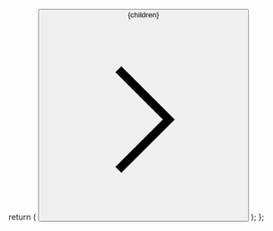   return (
    <button className="flex items-center space-x-1 font-medium px-4 py-1 bg-primary-dark dark:bg-primary-light/10 border-primary-light/30 rounded-xl dark:border group-hover:opacity-[0.9] dark:group-hover:border-primary-light/60 text-white">
      <span>{children}</span>
      <svg
        xmlns="http://www.w3.org/2000/svg"
        width={20}
        height={20}
        viewBox="0 0 24 24"
        fill="none"
        stroke="currentColor"
        strokeWidth={2}
        strokeLinecap="round"
        strokeLinejoin="round"
        className="w-3 h-3"
      >
        <path d="m9 18 6-6-6-6" />
      </svg>
    </button>
  );
};
